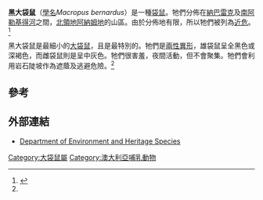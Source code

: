{{Speciesbox
| name = 黑大袋鼠
| image = Black Wallaroo.JPG
| image_width = 250px
| status = NT
| status_system = iucn3.1
| status_ref = <ref name=iucn>{{IUCN2008|assessors=Woinarski, J.|year=2008|id=12620|title=Macropus bernardus|downloaded=28 December 2008}}</ref>
| genus =Osphranter
| species = bernardus
| authority = [[沃爾特·羅思柴爾德|Rothschild]], 1904
}}

'''黑大袋鼠'''（[[學名|學名]]''Macropus bernardus''）是一種[[袋鼠|袋鼠]]。牠們分佈在[[納巴雷克|納巴雷克]]及[[南阿勒基得河|南阿勒基得河]]之間，[[北領地|北領地]][[阿納姆地|阿納姆地]]的山區。由於分佈地有限，所以牠們被列為[[近危|近危]]。<ref name=Menkhorst>{{cite book en|last=Menkhorst|first=Peter|year=2001|title=A Field Guide to the Mammals of Australia|publisher=Oxford University Press|page=118}}</ref>

黑大袋鼠是最細小的[[大袋鼠|大袋鼠]]，且是最特別的。牠們是[[兩性異形|兩性異形]]，雄袋鼠呈全黑色或深褐色，而雌袋鼠則是呈中灰色。牠們很害羞，夜間活動，但不會聚集。牠們會利用岩石陡坡作為遮蔭及逃避危險。<ref name=Menkhorst/>

==參考==
{{reflist}}

==外部連結==
* [http://www.deh.gov.au/cgi-bin/abrs/fauna/details.pl?pstrVol=MARSUPIALIA;pstrTaxa=518;pstrChecklistMode=2 Department of Environment and Heritage Species]{{dead link|date=2018年2月 |bot=InternetArchiveBot |fix-attempted=yes }}
{{Taxonbar|from=Q209585}}

[[Category:大袋鼠屬|Category:大袋鼠屬]]
[[Category:澳大利亞哺乳動物|Category:澳大利亞哺乳動物]]